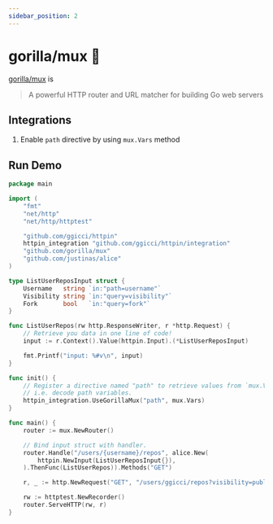 ```yaml
---
sidebar_position: 2
---
```



# gorilla/mux 🦍

[gorilla/mux](https://github.com/gorilla/mux) is

> A powerful HTTP router and URL matcher for building Go web servers

## Integrations

1. Enable `path` directive by using `mux.Vars` method

## Run Demo

<GoPlay>

```go {21,29,36}
package main

import (
	"fmt"
	"net/http"
	"net/http/httptest"

	"github.com/ggicci/httpin"
	httpin_integration "github.com/ggicci/httpin/integration"
	"github.com/gorilla/mux"
	"github.com/justinas/alice"
)

type ListUserReposInput struct {
	Username   string `in:"path=username"`
	Visibility string `in:"query=visibility"`
	Fork       bool   `in:"query=fork"`
}

func ListUserRepos(rw http.ResponseWriter, r *http.Request) {
	// Retrieve you data in one line of code!
	input := r.Context().Value(httpin.Input).(*ListUserReposInput)

	fmt.Printf("input: %#v\n", input)
}

func init() {
	// Register a directive named "path" to retrieve values from `mux.Vars`,
	// i.e. decode path variables.
	httpin_integration.UseGorillaMux("path", mux.Vars)
}

func main() {
	router := mux.NewRouter()

	// Bind input struct with handler.
	router.Handle("/users/{username}/repos", alice.New(
		httpin.NewInput(ListUserReposInput{}),
	).ThenFunc(ListUserRepos)).Methods("GET")

	r, _ := http.NewRequest("GET", "/users/ggicci/repos?visibility=public&fork=1", nil)

	rw := httptest.NewRecorder()
	router.ServeHTTP(rw, r)
}
```

</GoPlay>
